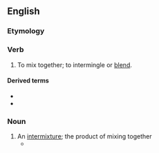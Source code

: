 ==English==

===Etymology===
{{prefix|en|inter|mix}}

===Verb===
{{en-verb|es}}

# {{lb|en|transitive}} To mix together; to intermingle or [[blend]].

====Derived terms====
* {{l|en|intermixture}}
* {{l|en|intermixer}}

===Noun===
{{en-noun}}

# An [[intermixture]]; the product of mixing together
#* {{quote-book|en|1973|Wilson Brian Key|Subliminal Seduction|url=http://books.google.com/books?id=Ah-SAAAAIAAJ|isbn=0138590907|page=83
|passage=This idealized structure may not exist in reality, considering the high divorce rate and the '''intermixes''' of maternal-paternal dominance characteristics.}}